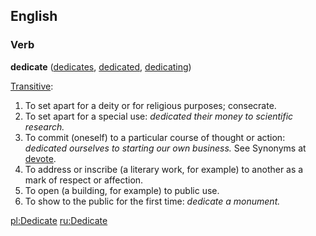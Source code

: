 ==English==

===Verb===
'''dedicate'''  ([[dedicates]], [[dedicated]], [[dedicating]])

[[Transitive]]:
# To set apart for a deity or for religious purposes; consecrate. 
# To set apart for a special use: ''dedicated their money to scientific research. ''
# To commit (oneself) to a particular course of thought or action: ''dedicated ourselves to starting our own business.'' See Synonyms at [[devote]]. 
# To address or inscribe (a literary work, for example) to another as a mark of respect or affection. 
# To open (a building, for example) to public use. 
# To show to the public for the first time: ''dedicate a monument.''

[[pl:Dedicate]]
[[ru:Dedicate]]